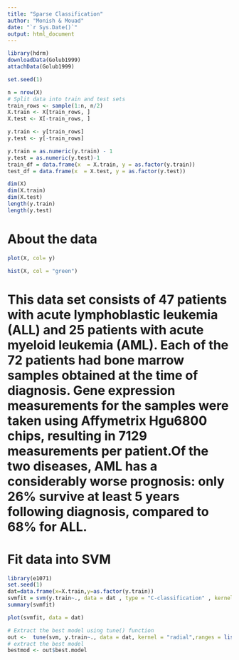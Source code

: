 ```yaml
---
title: "Sparse Classification"
author: "Monish & Mouad"
date: "`r Sys.Date()`"
output: html_document
---
```


```r
library(hdrm)
downloadData(Golub1999)
attachData(Golub1999)

set.seed(1)

n = nrow(X)
# Split data into train and test sets
train_rows <- sample(1:n, n/2)
X.train <- X[train_rows, ]
X.test <- X[-train_rows, ]

y.train <- y[train_rows]
y.test <- y[-train_rows]

y.train = as.numeric(y.train) - 1
y.test = as.numeric(y.test)-1
train_df = data.frame(x  = X.train, y = as.factor(y.train))
test_df = data.frame(x  = X.test, y = as.factor(y.test))

dim(X)
dim(X.train)
dim(X.test)
length(y.train)
length(y.test)

```
# About the data
```r
plot(X, col= y)
```
```r
hist(X, col = "green")
```
# This data set consists of 47 patients with acute lymphoblastic leukemia (ALL) and 25 patients with acute myeloid leukemia (AML). Each of the 72 patients had bone marrow samples obtained at the time of diagnosis. Gene expression measurements for the samples were taken using Affymetrix Hgu6800 chips, resulting in 7129 measurements per patient.Of the two diseases, AML has a considerably worse prognosis: only 26% survive at least 5 years following diagnosis, compared to 68% for ALL.


# Fit data into SVM
```r
library(e1071)
set.seed(1)
dat=data.frame(x=X.train,y=as.factor(y.train))
svmfit = svm(y.train~., data = dat , type = "C-classification" , kernel = "radial", gamma = 1, cost = 1)
summary(svmfit)
```

```r
plot(svmfit, data = dat)
```



```r
# Extract the best model using tune() function
out <-  tune(svm, y.train~., data = dat, kernel = "radial",ranges = list(cost = c(0.001, 0.01,1,10,100)))
# extract the best model
bestmod <- out$best.model
```

